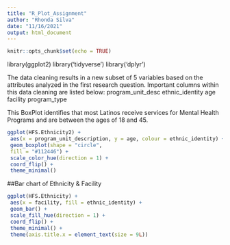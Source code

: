 ---
title: "R_Plot_Assignment"
author: "Rhonda Silva"
date: "11/16/2021"
output: html_document
---

```{r setup, include=FALSE}
knitr::opts_chunk$set(echo = TRUE)
```

library(ggplot2)
library('tidyverse')
library('dplyr')

The data cleaning results in a new subset of 5 variables based on the attributes analyzed in the first research question. Important columns within this data cleaning are listed below:
program_unit_desc ethnic_identity   age facility   program_type

This BoxPlot identifies that most Latinos receive services for Mental Health Programs and are between the ages of 18 and 45.

```{r HFS.Ethnicity2, include=FALSE}
ggplot(HFS.Ethnicity2) +
 aes(x = program_unit_description, y = age, colour = ethnic_identity) +
 geom_boxplot(shape = "circle", 
 fill = "#112446") +
 scale_color_hue(direction = 1) +
 coord_flip() +
 theme_minimal()
```
 ##Bar chart of Ethnicity & Facility

```{r Facility, include=FALSE}
ggplot(HFS.Ethnicity) +
 aes(x = facility, fill = ethnic_identity) +
 geom_bar() +
 scale_fill_hue(direction = 1) +
 coord_flip() +
 theme_minimal() +
 theme(axis.title.x = element_text(size = 9L))
```
